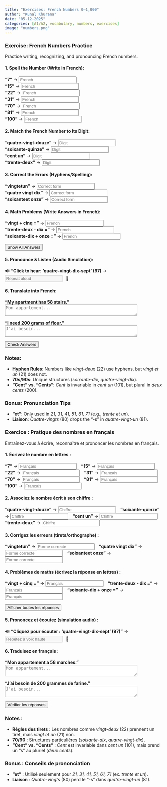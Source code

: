 ```yaml
---  
title: "Exercises: French Numbers 0–1,000"  
author: "Kunal Khurana"  
date: "05-12-2025"  
categories: [A1/A2, vocabulary, numbers, exercises]  
image: "numbers.png"  
---  
```


::: {.content-visible when-profile="english"}  

### Exercise: French Numbers Practice  
Practice writing, recognizing, and pronouncing French numbers.  

#### 1. Spell the Number (Write in French):  
**"7"** → <input type="text" placeholder="French" oninput="checkAnswer(this, 'sept')"><span style="margin-left:10px;"></span>  
**"15"** → <input type="text" placeholder="French" oninput="checkAnswer(this, 'quinze')"><span style="margin-left:10px;"></span>  
**"22"** → <input type="text" placeholder="French" oninput="checkAnswer(this, 'vingt-deux')"><span style="margin-left:10px;"></span>  
**"31"** → <input type="text" placeholder="French" oninput="checkAnswer(this, 'trente et un')"><span style="margin-left:10px;"></span>  
**"70"** → <input type="text" placeholder="French" oninput="checkAnswer(this, 'soixante-dix')"><span style="margin-left:10px;"></span>  
**"81"** → <input type="text" placeholder="French" oninput="checkAnswer(this, 'quatre-vingt-un')"><span style="margin-left:10px;"></span>  
**"100"** → <input type="text" placeholder="French" oninput="checkAnswer(this, 'cent')"><span style="margin-left:10px;"></span>  

#### 2. Match the French Number to Its Digit:  
**"quatre-vingt-douze"** → <input type="text" placeholder="Digit" oninput="checkAnswer(this, '92')"><span style="margin-left:10px;"></span>  
**"soixante-quinze"** → <input type="text" placeholder="Digit" oninput="checkAnswer(this, '75')"><span style="margin-left:10px;"></span>  
**"cent un"** → <input type="text" placeholder="Digit" oninput="checkAnswer(this, '101')"><span style="margin-left:10px;"></span>  
**"trente-deux"** → <input type="text" placeholder="Digit" oninput="checkAnswer(this, '32')"><span style="margin-left:10px;"></span>  

#### 3. Correct the Errors (Hyphens/Spelling):  
**"vingtetun"** → <input type="text" placeholder="Correct form" oninput="checkAnswer(this, 'vingt et un')"><span style="margin-left:10px;"></span>  
**"quatre vingt dix"** → <input type="text" placeholder="Correct form" oninput="checkAnswer(this, 'quatre-vingt-dix')"><span style="margin-left:10px;"></span>  
**"soixanteet onze"** → <input type="text" placeholder="Correct form" oninput="checkAnswer(this, 'soixante et onze')"><span style="margin-left:10px;"></span>  

#### 4. Math Problems (Write Answers in French):  
**"vingt + cinq ="** → <input type="text" placeholder="French" oninput="checkAnswer(this, 'vingt-cinq')"><span style="margin-left:10px;"></span>  
**"trente-deux - dix ="** → <input type="text" placeholder="French" oninput="checkAnswer(this, 'vingt-deux')"><span style="margin-left:10px;"></span>  
**"soixante-dix + onze ="** → <input type="text" placeholder="French" oninput="checkAnswer(this, 'quatre-vingt-un')"><span style="margin-left:10px;"></span>

<button onclick="showAnswers()">Show All Answers</button>  

<script>  
function showAnswers() {  
    document.querySelectorAll('input[type="text"]').forEach(input => {  
        const correct = input.getAttribute('oninput').match(/'([^']+)'/)[1];  
        input.value = correct;  
        const feedback = input.nextElementSibling;  
        feedback.textContent = "✓ Correct!";  
        feedback.style.color = "green";  
    });  
}  

function refreshPage() {  
    location.reload();  
}  
</script>  


#### 5. Pronounce & Listen (Audio Simulation):  
🔊 **"Click to hear: 'quatre-vingt-dix-sept' (97)** → <input type="text" placeholder="Repeat aloud" disabled><span style="margin-left:10px;">🎤</span>  

#### 6. Translate into French:  
**"My apartment has 58 stairs."**  
<textarea placeholder="Mon appartement..." rows="2" cols="50" oninput="checkTranslation(this, 'Mon appartement a cinquante-huit marches')"></textarea><span style="margin-left:10px;"></span>  

**"I need 200 grams of flour."**  
<textarea placeholder="J’ai besoin..." rows="2" cols="50" oninput="checkTranslation(this, 'J’ai besoin de deux cents grammes de farine')"></textarea><span style="margin-left:10px;"></span>  

<button onclick="checkAllAnswers()">Check Answers</button>  

<script>  
function checkTranslation(textarea, correctAnswer) {  
    const feedback = textarea.nextElementSibling;  
    if (textarea.value.trim().toLowerCase() === correctAnswer.toLowerCase()) {  
        feedback.textContent = "✓ Correct!";  
        feedback.style.color = "green";  
    } else if (textarea.value.trim()) {  
        feedback.textContent = "✗ Try again!";  
        feedback.style.color = "red";  
    }  
}  
</script>

<script>  
function checkAnswer(input, correctAnswer) {  
    const feedback = input.nextElementSibling;  
    if (input.value.trim().toLowerCase() === correctAnswer.toLowerCase()) {  
        feedback.textContent = "✓ Correct!";  
        feedback.style.color = "green";  
    } else if (input.value.trim()) {  
        feedback.textContent = "✗ Try again!";  
        feedback.style.color = "red";  
    }  
}  

function checkAllAnswers() {  
    document.querySelectorAll('input[type="text"]').forEach(input => {  
        const correct = input.getAttribute('oninput').match(/'([^']+)'/)[1];  
        checkAnswer(input, correct);  
    });  

    document.querySelectorAll('textarea').forEach(textarea => {  
        const correct = textarea.getAttribute('oninput').match(/'([^']+)'/)[1];  
        checkTranslation(textarea, correct);  
    });  
}  

function checkTranslation(textarea, correctAnswer) {  
    const feedback = textarea.nextElementSibling;  
    if (textarea.value.trim().toLowerCase() === correctAnswer.toLowerCase()) {  
        feedback.textContent = "✓ Correct!";  
        feedback.style.color = "green";  
    } else if (textarea.value.trim()) {  
        feedback.textContent = "✗ Try again!";  
        feedback.style.color = "red";  
    }  
}  
</script>  


### Notes:  
- **Hyphen Rules**: Numbers like *vingt-deux* (22) use hyphens, but *vingt et un* (21) does not.  
- **70s/90s**: Unique structures (*soixante-dix*, *quatre-vingt-dix*).  
- **"Cent" vs. "Cents"**: *Cent* is invariable in *cent un* (101), but plural in *deux cents* (200).  



### Bonus: Pronunciation Tips  
- **"et"**: Only used in *21, 31, 41, 51, 61, 71* (e.g., *trente et un*).  
- **Liaison**: *Quatre-vingts* (80) drops the "-s" in *quatre-vingt-un* (81).  

:::  


::: {.content-visible when-profile="french"}

### Exercice : Pratique des nombres en français
Entraînez-vous à écrire, reconnaître et prononcer les nombres en français.

#### 1. Écrivez le nombre en lettres :
**"7"** → <input type="text" placeholder="Français" oninput="checkAnswer(this, 'sept')"><span style="margin-left:10px;"></span>
**"15"** → <input type="text" placeholder="Français" oninput="checkAnswer(this, 'quinze')"><span style="margin-left:10px;"></span>
**"22"** → <input type="text" placeholder="Français" oninput="checkAnswer(this, 'vingt-deux')"><span style="margin-left:10px;"></span>
**"31"** → <input type="text" placeholder="Français" oninput="checkAnswer(this, 'trente et un')"><span style="margin-left:10px;"></span>
**"70"** → <input type="text" placeholder="Français" oninput="checkAnswer(this, 'soixante-dix')"><span style="margin-left:10px;"></span>
**"81"** → <input type="text" placeholder="Français" oninput="checkAnswer(this, 'quatre-vingt-un')"><span style="margin-left:10px;"></span>
**"100"** → <input type="text" placeholder="Français" oninput="checkAnswer(this, 'cent')"><span style="margin-left:10px;"></span>

#### 2. Associez le nombre écrit à son chiffre :
**"quatre-vingt-douze"** → <input type="text" placeholder="Chiffre" oninput="checkAnswer(this, '92')"><span style="margin-left:10px;"></span>
**"soixante-quinze"** → <input type="text" placeholder="Chiffre" oninput="checkAnswer(this, '75')"><span style="margin-left:10px;"></span>
**"cent un"** → <input type="text" placeholder="Chiffre" oninput="checkAnswer(this, '101')"><span style="margin-left:10px;"></span>
**"trente-deux"** → <input type="text" placeholder="Chiffre" oninput="checkAnswer(this, '32')"><span style="margin-left:10px;"></span>

#### 3. Corrigez les erreurs (tirets/orthographe) :
**"vingtetun"** → <input type="text" placeholder="Forme correcte" oninput="checkAnswer(this, 'vingt et un')"><span style="margin-left:10px;"></span>
**"quatre vingt dix"** → <input type="text" placeholder="Forme correcte" oninput="checkAnswer(this, 'quatre-vingt-dix')"><span style="margin-left:10px;"></span>
**"soixanteet onze"** → <input type="text" placeholder="Forme correcte" oninput="checkAnswer(this, 'soixante et onze')"><span style="margin-left:10px;"></span>

#### 4. Problèmes de maths (écrivez la réponse en lettres) :
**"vingt + cinq ="** → <input type="text" placeholder="Français" oninput="checkAnswer(this, 'vingt-cinq')"><span style="margin-left:10px;"></span>
**"trente-deux - dix ="** → <input type="text" placeholder="Français" oninput="checkAnswer(this, 'vingt-deux')"><span style="margin-left:10px;"></span>
**"soixante-dix + onze ="** → <input type="text" placeholder="Français" oninput="checkAnswer(this, 'quatre-vingt-un')"><span style="margin-left:10px;"></span>

<button onclick="showAnswers()">Afficher toutes les réponses</button>

<script>
function showAnswers() {
    document.querySelectorAll('input[type="text"]').forEach(input => {
        const correct = input.getAttribute('oninput').match(/'([^']+)'/)[1];
        input.value = correct;
        const feedback = input.nextElementSibling;
        feedback.textContent = "✓ Correct !";
        feedback.style.color = "green";
    });
}
function refreshPage() {
    location.reload();
}
</script>

#### 5. Prononcez et écoutez (simulation audio) :
🔊 **"Cliquez pour écouter : 'quatre-vingt-dix-sept' (97)"** → <input type="text" placeholder="Répétez à voix haute" disabled><span style="margin-left:10px;">🎤</span>

#### 6. Traduisez en français :
**"Mon appartement a 58 marches."**
<textarea placeholder="Mon appartement..." rows="2" cols="50" oninput="checkTranslation(this, 'Mon appartement a cinquante-huit marches')"></textarea><span style="margin-left:10px;"></span>

**"J’ai besoin de 200 grammes de farine."**
<textarea placeholder="J’ai besoin..." rows="2" cols="50" oninput="checkTranslation(this, 'J’ai besoin de deux cents grammes de farine')"></textarea><span style="margin-left:10px;"></span>

<button onclick="checkAllAnswers()">Vérifier les réponses</button>

<script>
function checkTranslation(textarea, correctAnswer) {
    const feedback = textarea.nextElementSibling;
    if (textarea.value.trim().toLowerCase() === correctAnswer.toLowerCase()) {
        feedback.textContent = "✓ Correct !";
        feedback.style.color = "green";
    } else if (textarea.value.trim()) {
        feedback.textContent = "✗ Réessayez !";
        feedback.style.color = "red";
    }
}
</script>

<script>
function checkAnswer(input, correctAnswer) {
    const feedback = input.nextElementSibling;
    if (input.value.trim().toLowerCase() === correctAnswer.toLowerCase()) {
        feedback.textContent = "✓ Correct !";
        feedback.style.color = "green";
    } else if (input.value.trim()) {
        feedback.textContent = "✗ Réessayez !";
        feedback.style.color = "red";
    }
}

function checkAllAnswers() {
    document.querySelectorAll('input[type="text"]').forEach(input => {
        const correct = input.getAttribute('oninput').match(/'([^']+)'/)[1];
        checkAnswer(input, correct);
    });

    document.querySelectorAll('textarea').forEach(textarea => {
        const correct = textarea.getAttribute('oninput').match(/'([^']+)'/)[1];
        checkTranslation(textarea, correct);
    });
}

function checkTranslation(textarea, correctAnswer) {
    const feedback = textarea.nextElementSibling;
    if (textarea.value.trim().toLowerCase() === correctAnswer.toLowerCase()) {
        feedback.textContent = "✓ Correct !";
        feedback.style.color = "green";
    } else if (textarea.value.trim()) {
        feedback.textContent = "✗ Réessayez !";
        feedback.style.color = "red";
    }
}
</script>

### Notes :
- **Règles des tirets** : Les nombres comme *vingt-deux* (22) prennent un tiret, mais *vingt et un* (21) non.
- **70/90** : Structures particulières (*soixante-dix*, *quatre-vingt-dix*).
- **"Cent" vs. "Cents"** : *Cent* est invariable dans *cent un* (101), mais prend un "s" au pluriel (*deux cents*).

### Bonus : Conseils de prononciation
- **"et"** : Utilisé seulement pour *21, 31, 41, 51, 61, 71* (ex. *trente et un*).
- **Liaison** : *Quatre-vingts* (80) perd le "-s" dans *quatre-vingt-un* (81).
:::